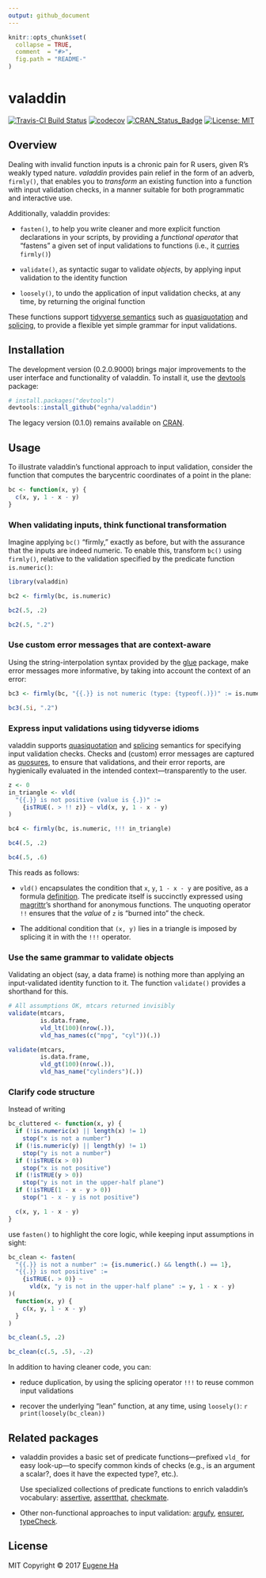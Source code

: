 ```yaml
---
output: github_document
---
```


<!-- README.md is generated from README.Rmd. Please edit that file -->

```r
knitr::opts_chunk$set(
  collapse = TRUE,
  comment  = "#>",
  fig.path = "README-"
)
```

# valaddin

[![Travis-CI Build Status](https://travis-ci.org/egnha/valaddin.svg?branch=master)](https://travis-ci.org/egnha/valaddin)
[![codecov](https://codecov.io/gh/egnha/valaddin/branch/master/graph/badge.svg)](https://codecov.io/gh/egnha/valaddin/)
[![CRAN_Status_Badge](http://www.r-pkg.org/badges/version/valaddin)](https://cran.r-project.org/package=valaddin)
 [![License: MIT](https://img.shields.io/badge/License-MIT-yellow.svg)](https://opensource.org/licenses/MIT)

## Overview

Dealing with invalid function inputs is a chronic pain for R users, given R’s 
weakly typed nature. _valaddin_ provides pain relief in the form of an adverb,
`firmly()`, that enables you to _transform_ an existing function into a function
with input validation checks, in a manner suitable for both programmatic and
interactive use.

Additionally, valaddin provides:
    
  * `fasten()`, to help you write cleaner and more explicit function
    declarations in your scripts, by providing a _functional operator_ that
    “fastens” a given set of input validations to functions (i.e., it 
    [curries](https://en.wikipedia.org/wiki/Currying) `firmly()`)
  
  * `validate()`, as syntactic sugar to validate _objects_, by applying input
    validation to the identity function
    
  * `loosely()`, to undo the application of input validation checks, at any
    time, by returning the original function
    
These functions support [tidyverse 
semantics](https://rpubs.com/hadley/dplyr-programming) such as 
[quasiquotation](http://rlang.tidyverse.org/reference/quasiquotation.html) and 
[splicing](http://rlang.tidyverse.org/reference/quasiquotation.html), to provide
a flexible yet simple grammar for input validations.

## Installation

The development version (0.2.0.9000) brings major improvements to the user
interface and functionality of valaddin. To install it, use the 
[devtools](https://github.com/hadley/devtools) package:

```r
# install.packages("devtools")
devtools::install_github("egnha/valaddin")
```

The legacy version (0.1.0) remains available on 
[CRAN](https://cran.r-project.org/package=valaddin).

## Usage

To illustrate valaddin’s functional approach to input validation, consider the 
function that computes the barycentric coordinates of a point in the plane:

```r
bc <- function(x, y) {
  c(x, y, 1 - x - y)
}
```

### When validating inputs, think functional transformation

Imagine applying `bc()` “firmly,” exactly as before, but with the assurance that
the inputs are indeed numeric. To enable this, transform `bc()` using
`firmly()`, relative to the validation specified by the predicate function
`is.numeric()`:

```r
library(valaddin)

bc2 <- firmly(bc, is.numeric)

bc2(.5, .2)

bc2(.5, ".2")
```

### Use custom error messages that are context-aware

Using the string-interpolation syntax provided by the 
[glue](https://github.com/tidyverse/glue) package, make error messages more
informative, by taking into account the context of an error:

```r
bc3 <- firmly(bc, "{{.}} is not numeric (type: {typeof(.)})" := is.numeric)

bc3(.5i, ".2")
```

### Express input validations using tidyverse idioms

valaddin supports 
[quasiquotation](http://rlang.tidyverse.org/reference/quasiquotation.html) and 
[splicing](http://rlang.tidyverse.org/reference/quasiquotation.html) semantics 
for specifying input validation checks. Checks and (custom) error messages are 
captured as [quosures](http://rlang.tidyverse.org/reference/quosure.html), to 
ensure that validations, and their error reports, are hygienically evaluated in
the intended context—transparently to the user.

```r
z <- 0
in_triangle <- vld(
  "{{.}} is not positive (value is {.})" :=
    {isTRUE(. > !! z)} ~ vld(x, y, 1 - x - y)
)

bc4 <- firmly(bc, is.numeric, !!! in_triangle)

bc4(.5, .2)

bc4(.5, .6)
```

This reads as follows:

  * `vld()` encapsulates the condition that `x`, `y`, `1 - x - y` are positive,
    as a formula 
    [definition](http://rlang.tidyverse.org/reference/quosures.html#details).
    The predicate itself is succinctly expressed using 
    [magrittr](https://github.com/tidyverse/magrittr)’s shorthand for anonymous 
    functions. The unquoting operator `!!` ensures that the _value_ of `z` is 
    “burned into” the check.
  
  * The additional condition that `(x, y)` lies in a triangle is imposed by
    splicing it in with the `!!!` operator.

### Use the same grammar to validate objects

Validating an object (say, a data frame) is nothing more than applying an
input-validated identity function to it. The function `validate()` provides a
shorthand for this.

```r
# All assumptions OK, mtcars returned invisibly
validate(mtcars,
         is.data.frame,
         vld_lt(100)(nrow(.)),
         vld_has_names(c("mpg", "cyl"))(.))

validate(mtcars,
         is.data.frame,
         vld_gt(100)(nrow(.)),
         vld_has_name("cylinders")(.))
```

### Clarify code structure

Instead of writing

```r
bc_cluttered <- function(x, y) {
  if (!is.numeric(x) || length(x) != 1)
    stop("x is not a number")
  if (!is.numeric(y) || length(y) != 1)    
    stop("y is not a number")
  if (!isTRUE(x > 0))
    stop("x is not positive")
  if (!isTRUE(y > 0))
    stop("y is not in the upper-half plane")
  if (!isTRUE(1 - x - y > 0))
    stop("1 - x - y is not positive")

  c(x, y, 1 - x - y)
}
```

use `fasten()` to highlight the core logic, while keeping input assumptions in
sight:

```r
bc_clean <- fasten(
  "{{.}} is not a number" := {is.numeric(.) && length(.) == 1},
  "{{.}} is not positive" :=
    {isTRUE(. > 0)} ~
      vld(x, "y is not in the upper-half plane" := y, 1 - x - y)
)(
  function(x, y) {
    c(x, y, 1 - x - y)
  }
)

bc_clean(.5, .2)

bc_clean(c(.5, .5), -.2)
```

In addition to having cleaner code, you can:

  * reduce duplication, by using the splicing operator `!!!` to
    reuse common input validations
  
  * recover the underlying “lean” function, at any time, using `loosely()`:
    ```r
    print(loosely(bc_clean))
    ```

## Related packages

  * valaddin provides a basic set of predicate functions—prefixed `vld_` for
    easy look-up—to specify common kinds of checks (e.g., is an argument a
    scalar?, does it have the expected type?, etc.).
    
    Use specialized collections of predicate functions to enrich valaddin’s
    vocabulary:
    [assertive](https://bitbucket.org/richierocks/assertive),
    [assertthat](https://github.com/hadley/assertthat),
    [checkmate](https://github.com/mllg/checkmate).

  * Other non-functional approaches to input validation:
    [argufy](https://github.com/gaborcsardi/argufy),
    [ensurer](https://github.com/smbache/ensurer),
    [typeCheck](https://github.com/jimhester/typeCheck).

## License

MIT Copyright © 2017 [Eugene Ha](https://github.com/egnha)
